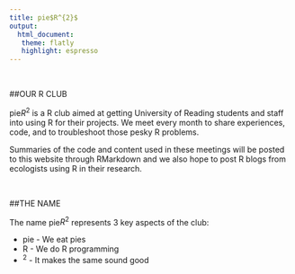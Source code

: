 ```yaml
---
title: pie$R^{2}$
output:
  html_document:
   theme: flatly
   highlight: espresso
---
```


<br/>  

##OUR R CLUB 


pie$R^{2}$ is a R club aimed at getting University of Reading students and staff into using R for their projects. We meet every month to share experiences, code, and to troubleshoot those pesky R problems. 

Summaries of the code and content used in these meetings will be posted to this website through RMarkdown and we also hope to post R blogs from ecologists using R in their research.

<br/>

##THE NAME 

The name pie$R^{2}$ represents 3 key aspects of the club:

* pie -  We eat pies 
* R   -  We do R programming
* $^{2}$  -  It makes the same sound good

